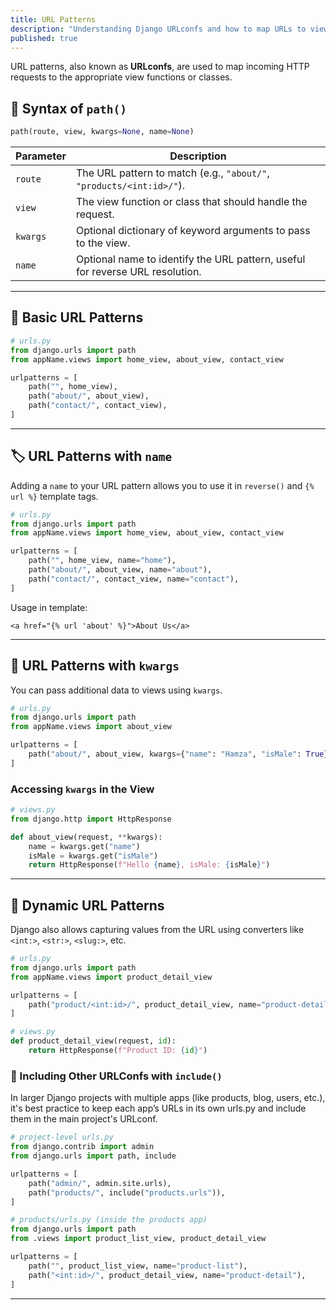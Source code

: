 ```yaml
---
title: URL Patterns
description: "Understanding Django URLconfs and how to map URLs to views."
published: true
---
```


URL patterns, also known as **URLconfs**, are used to map incoming HTTP requests to the appropriate view functions or classes.

## 🔧 Syntax of `path()`

```python
path(route, view, kwargs=None, name=None)
```

| Parameter | Description |
|----------|-------------|
| `route`   | The URL pattern to match (e.g., `"about/"`, `"products/<int:id>/"`). |
| `view`    | The view function or class that should handle the request. |
| `kwargs`  | Optional dictionary of keyword arguments to pass to the view. |
| `name`    | Optional name to identify the URL pattern, useful for reverse URL resolution. |

---

## 📌 Basic URL Patterns

```python
# urls.py
from django.urls import path
from appName.views import home_view, about_view, contact_view

urlpatterns = [
    path("", home_view),
    path("about/", about_view),
    path("contact/", contact_view),
]
```

---

## 🏷️ URL Patterns with `name`

Adding a `name` to your URL pattern allows you to use it in `reverse()` and `{% url %}` template tags.

```python
# urls.py
from django.urls import path
from appName.views import home_view, about_view, contact_view

urlpatterns = [
    path("", home_view, name="home"),
    path("about/", about_view, name="about"),
    path("contact/", contact_view, name="contact"),
]
```

Usage in template:
```django
<a href="{% url 'about' %}">About Us</a>
```

---

## 🧩 URL Patterns with `kwargs`

You can pass additional data to views using `kwargs`.

```python
# urls.py
from django.urls import path
from appName.views import about_view

urlpatterns = [
    path("about/", about_view, kwargs={"name": "Hamza", "isMale": True}),
]
```

### Accessing `kwargs` in the View

```python
# views.py
from django.http import HttpResponse

def about_view(request, **kwargs):
    name = kwargs.get("name")
    isMale = kwargs.get("isMale")
    return HttpResponse(f"Hello {name}, isMale: {isMale}")
```

---

## 🧠 Dynamic URL Patterns

Django also allows capturing values from the URL using converters like `<int:>`, `<str:>`, `<slug:>`, etc.

```python
# urls.py
from django.urls import path
from appName.views import product_detail_view

urlpatterns = [
    path("product/<int:id>/", product_detail_view, name="product-detail"),
]
```

```python
# views.py
def product_detail_view(request, id):
    return HttpResponse(f"Product ID: {id}")
```

### 🔄 Including Other URLConfs with `include()`

In larger Django projects with multiple apps (like products, blog, users, etc.), it's best practice to keep each app’s URLs in its own urls.py and include them in the main project's URLconf.

```python
# project-level urls.py
from django.contrib import admin
from django.urls import path, include

urlpatterns = [
    path("admin/", admin.site.urls),
    path("products/", include("products.urls")),
]
```

```python
# products/urls.py (inside the products app)
from django.urls import path
from .views import product_list_view, product_detail_view

urlpatterns = [
    path("", product_list_view, name="product-list"),
    path("<int:id>/", product_detail_view, name="product-detail"),
]
```

---
